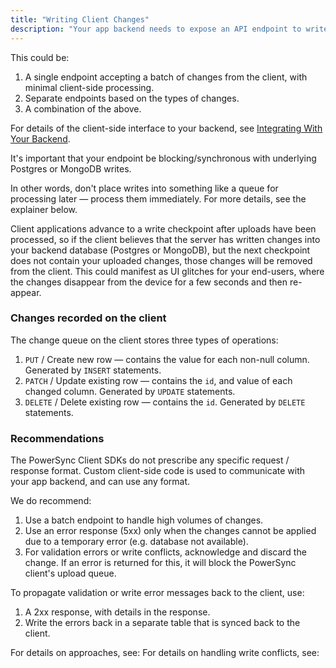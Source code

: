 ```yaml
---
title: "Writing Client Changes"
description: "Your app backend needs to expose an API endpoint to write changes to your backend database that are received from the PowerSync client."
---
```


This could be:

1. A single endpoint accepting a batch of changes from the client, with minimal client-side processing.
2. Separate endpoints based on the types of changes.
3. A combination of the above.

For details of the client-side interface to your backend, see [Integrating With Your Backend](/usage/installation/client-side-setup/integrating-with-your-backend).

<Warning>

It's important that your endpoint be blocking/synchronous with underlying Postgres or MongoDB writes.

In other words, don't place writes into something like a queue for processing later — process them immediately. For more details, see the explainer below.
</Warning>

<Accordion title="Why must my write endpoint be synchronous?">
Client applications advance to a write checkpoint after uploads have been processed, so if the client believes that the server has written changes into your backend database (Postgres or MongoDB), but the next checkpoint does not contain your uploaded changes, those changes will be removed from the client. This could manifest as UI glitches for your end-users, where the changes disappear from the device for a few seconds and then re-appear.
</Accordion>

### Changes recorded on the client

The change queue on the client stores three types of operations:

1. `PUT` / Create new row — contains the value for each non-null column. Generated by `INSERT` statements.
2. `PATCH` / Update existing row — contains the `id`, and value of each changed column. Generated by `UPDATE` statements.
3. `DELETE` / Delete existing row — contains the `id`. Generated by `DELETE` statements.

### Recommendations

The PowerSync Client SDKs do not prescribe any specific request / response format. Custom client-side code is used to communicate with your app backend, and can use any format.

We do recommend:

1. Use a batch endpoint to handle high volumes of changes.
2. Use an error response (5xx) only when the changes cannot be applied due to a temporary error (e.g. database not available).
3. For validation errors or write conflicts, acknowledge and discard the change. If an error is returned for this, it will block the PowerSync client's upload queue.

To propagate validation or write error messages back to the client, use:

1. A 2xx response, with details in the response.
2. Write the errors back in a separate table that is synced back to the client.

For details on approaches, see:
<CardGroup>
  <Card
    title="Handling Write / Validation Errors"
    icon="code"
    href="/usage/lifecycle-maintenance/handling-write-validation-errors"
  />
</CardGroup>
For details on handling write conflicts, see:

<CardGroup>
  <Card
    title="Handling Update Conflicts"
    icon="code"
    href="/usage/lifecycle-maintenance/handling-update-conflicts"
  />
</CardGroup>
